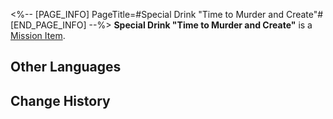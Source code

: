 <%-- [PAGE_INFO]
PageTitle=#Special Drink "Time to Murder and Create"#
[END_PAGE_INFO] --%>
{{Item Infobox
|id          = 150024
|image       = Item Special Drink Time to Murder and Create.png
|type        = Mission Item
|invCategory = Missions
|rarity      = 3
|effect      = 
|description = A special concoction tailored exclusively for you by the drinksmith Gallagher.
}}
{{Description|''"Raise this glass of 'Time to Murder and Create' in your honor, innovator &mdash;"<br />"To great vengeance."''}}
'''Special Drink "Time to Murder and Create"''' is a [[Mission Item]].

==Other Languages==
{{Other Languages
|en   = Special Drink "Time to Murder and Create"
|zhs  = 特调「谋杀与创造之时」
|zht  = 特調「謀殺與創造之時」
|ja   = 特製モクテル「謀殺と創造の時」
|ko   = 스페셜 블렌드 「살인과 창조의 시간」
|es   = Bebida especial "Tiempo de asesinar y crear"
|fr   = Boisson spéciale « Cadavre exquis »
|ru   = Особый напиток «Время убивать и созидать»
|th   = เครื่องดื่มสูตรพิเศษ "ช่วงเวลาแห่งการเข่นฆ่าและสร้างสรรค์"
|vi   = Thức Uống Đặc Sắc "Thời Gian Mưu Sát Và Sáng Tạo"
|de   = Spezialgetränk „Drei am Haken“
|id   = Racikan Khusus "Momen Pembunuhan dan Penciptaan"
|pt   = Drinque especial "Hora de Matar e Criar"
}}

==Change History==
{{Change History|2.1}}
